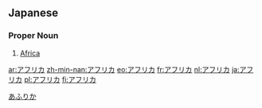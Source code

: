 == Japanese == 
===Proper Noun===
{{ja-pos|ka|proper|hira=あふりか|rom=afurika|hidx=あふりか}}
# [[Africa]]

[[Category:ja:Continents|あふりか]]

[[ar:アフリカ]]
[[zh-min-nan:アフリカ]]
[[eo:アフリカ]]
[[fr:アフリカ]]
[[nl:アフリカ]]
[[ja:アフリカ]]
[[pl:アフリカ]]
[[fi:アフリカ]]